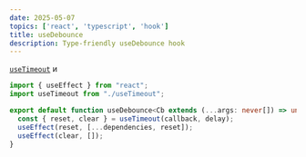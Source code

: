```yaml
---
date: 2025-05-07
topics: ['react', 'typescript', 'hook']
title: useDebounce
description: Type-friendly useDebounce hook
---
```


[`useTimeout`](/snippets/use-timeout) и

```ts
import { useEffect } from "react";
import useTimeout from "./useTimeout";

export default function useDebounce<Cb extends (...args: never[]) => unknown>(callback: Cb, delay: number, dependencies: unknown[]) {
  const { reset, clear } = useTimeout(callback, delay);
  useEffect(reset, [...dependencies, reset]);
  useEffect(clear, []);
}
```
